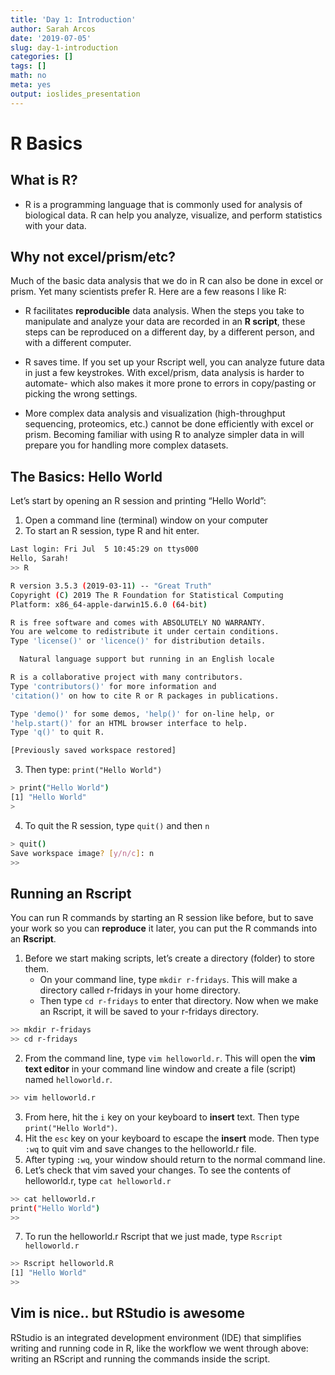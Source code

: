 ```yaml
---
title: 'Day 1: Introduction'
author: Sarah Arcos
date: '2019-07-05'
slug: day-1-introduction
categories: []
tags: []
math: no
meta: yes
output: ioslides_presentation
---
```


# R Basics

## What is R?

 - R is a programming language that is commonly used for analysis of biological data. R can help you analyze, visualize, and perform statistics with your data.

## Why not excel/prism/etc?
Much of the basic data analysis that we do in R can also be done in excel or prism. Yet many scientists prefer R. Here are a few reasons I like R:

 - R facilitates __reproducible__ data analysis. When the steps you take to manipulate and analyze your data are recorded in an __R script__, these steps can be reproduced on a different day, by a different person, and with a different computer.
 
 - R saves time. If you set up your Rscript well, you can analyze future data in just a few keystrokes. With excel/prism, data analysis is harder to automate- which also makes it more prone to errors in copy/pasting or picking the wrong settings. 

 - More complex data analysis and visualization (high-throughput sequencing, proteomics, etc.) cannot be done efficiently with excel or prism. Becoming familiar with using R to analyze simpler data in will prepare you for handling more complex datasets.

## The Basics: Hello World
Let's start by opening an R session and printing "Hello World":

1. Open a command line (terminal) window on your computer
2. To start an R session, type R and hit enter.
  
```bash
Last login: Fri Jul  5 10:45:29 on ttys000
Hello, Sarah!
>> R

R version 3.5.3 (2019-03-11) -- "Great Truth"
Copyright (C) 2019 The R Foundation for Statistical Computing
Platform: x86_64-apple-darwin15.6.0 (64-bit)

R is free software and comes with ABSOLUTELY NO WARRANTY.
You are welcome to redistribute it under certain conditions.
Type 'license()' or 'licence()' for distribution details.

  Natural language support but running in an English locale

R is a collaborative project with many contributors.
Type 'contributors()' for more information and
'citation()' on how to cite R or R packages in publications.

Type 'demo()' for some demos, 'help()' for on-line help, or
'help.start()' for an HTML browser interface to help.
Type 'q()' to quit R.

[Previously saved workspace restored]
```
  
3. Then type: `print("Hello World")`

```bash
> print("Hello World")
[1] "Hello World"
>
```

4. To quit the R session, type `quit()` and then `n`
  
```bash
> quit()
Save workspace image? [y/n/c]: n
>>
```

## Running an Rscript
You can run R commands by starting an R session like before, but to save your work so you can __reproduce__ it later, you can put the R commands into an __Rscript__.

1. Before we start making scripts, let's create a directory (folder) to store them. 
    + On your command line, type `mkdir r-fridays`. This will make a directory called r-fridays in your home directory. 
    + Then type `cd r-fridays` to enter that directory. Now when we make an Rscript, it will be saved to your r-fridays directory.
    
```bash
>> mkdir r-fridays
>> cd r-fridays
```

2. From the command line, type `vim helloworld.r`. This will open the __vim text editor__ in your command line window and create a file (script) named `helloworld.r`.

```bash
>> vim helloworld.r
```

3. From here, hit the `i` key on your keyboard to __insert__ text. Then type `print("Hello World")`.
4. Hit the `esc` key on your keyboard to escape the __insert__ mode. Then type `:wq` to quit vim and save changes to the helloworld.r file.
5. After typing `:wq`, your window should return to the normal command line.
6. Let's check that vim saved your changes. To see the contents of helloworld.r, type `cat helloworld.r`

```bash
>> cat helloworld.r
print("Hello World")
>>
```

7. To run the helloworld.r Rscript that we just made, type `Rscript helloworld.r`
  
```bash
>> Rscript helloworld.R
[1] "Hello World"
>>
```

## Vim is nice.. but RStudio is awesome
RStudio is an integrated development environment (IDE) that simplifies writing and running code in R, like the workflow we went through above: writing an RScript and running the commands inside the script.


